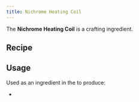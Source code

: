 ```yaml
---
title: Nichrome Heating Coil
---
```


<ItemImage file="nichrome_heating_coil" alt="Nichrome Heating Coil" size="200" />

The **Nichrome Heating Coil** is a crafting ingredient.

## Recipe

<CraftingTable recipe="input air techreborn:nickel_ingot air input techreborn:nickel_ingot techreborn:chrome_ingot techreborn:nickel_ingot input air techreborn:nickel_ingot air output techreborn:nichrome_heating_coil,2 tool techreborn:rolling_machine" />

## Usage

Used as an ingredient in the <McItem slug="minecraft:crafting_table"/> to produce:

- <McItem slug="techreborn:fusion_coil" />